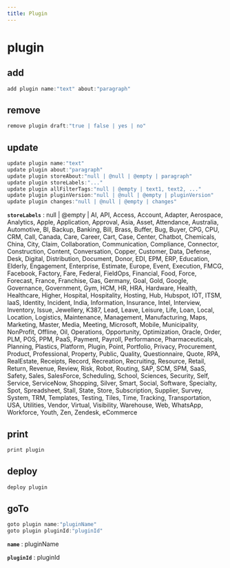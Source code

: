 ```yaml
---
title: Plugin
---
```


# plugin

## add

```js filename="Terminal" copy
add plugin name:"text" about:"paragraph"
```


## remove

```js filename="Terminal" copy
remove plugin draft:"true | false | yes | no"
```


## update

```js filename="Terminal" copy
update plugin name:"text"
update plugin about:"paragraph"
update plugin storeAbout:"null | @null | @empty | paragraph"
update plugin storeLabels:"..."
update plugin allFilterTags:"null | @empty | text1, text2, ..."
update plugin pluginVersion:"null | @null | @empty | pluginVersion"
update plugin changes:"null | @null | @empty | changes"
```

**`storeLabels`**
 : null | @empty | AI, API, Access, Account, Adapter, Aerospace, Analytics, Apple, Application, Approval, Asia, Asset, Attendance, Australia, Automotive, BI, Backup, Banking, Bill, Brass, Buffer, Bug, Buyer, CPG, CPU, CRM, Call, Canada, Care, Career, Cart, Case, Center, Chatbot, Chemicals, China, City, Claim, Collaboration, Communication, Compliance, Connector, Construction, Content, Conversation, Copper, Customer, Data, Defense, Desk, Digital, Distribution, Document, Donor, EDI, EPM, ERP, Education, Elderly, Engagement, Enterprise, Estimate, Europe, Event, Execution, FMCG, Facebook, Factory, Fare, Federal, FieldOps, Financial, Food, Force, Forecast, France, Franchise, Gas, Germany, Goal, Gold, Google, Governance, Government, Gym, HCM, HR, HRA, Hardware, Health, Healthcare, Higher, Hospital, Hospitality, Hosting, Hub, Hubspot, IOT, ITSM, IaaS, Identity, Incident, India, Information, Insurance, Intel, Interview, Inventory, Issue, Jewellery, K387, Lead, Leave, Leisure, Life, Loan, Local, Location, Logistics, Maintenance, Management, Manufacturing, Maps, Marketing, Master, Media, Meeting, Microsoft, Mobile, Municipality, NonProfit, Offline, Oil, Operations, Opportunity, Optimization, Oracle, Order, PLM, POS, PPM, PaaS, Payment, Payroll, Performance, Pharmaceuticals, Planning, Plastics, Platform, Plugin, Point, Portfolio, Privacy, Procurement, Product, Professional, Property, Public, Quality, Questionnaire, Quote, RPA, RealEstate, Receipts, Record, Recreation, Recruiting, Resource, Retail, Return, Revenue, Review, Risk, Robot, Routing, SAP, SCM, SPM, SaaS, Safety, Sales, SalesForce, Scheduling, School, Sciences, Security, Self, Service, ServiceNow, Shopping, Silver, Smart, Social, Software, Specialty, Spot, Spreadsheet, Stall, State, Store, Subscription, Supplier, Survey, System, TRM, Templates, Testing, Tiles, Time, Tracking, Transportation, USA, Utilities, Vendor, Virtual, Visibility, Warehouse, Web, WhatsApp, Workforce, Youth, Zen, Zendesk, eCommerce


## print

```js filename="Terminal" copy
print plugin
```


## deploy

```js filename="Terminal" copy
deploy plugin
```


## goTo


```js filename="Terminal" copy
goto plugin name:"pluginName"
goto plugin pluginId:"pluginId"
```

**`name`**
 : pluginName

**`pluginId`**
 : pluginId

